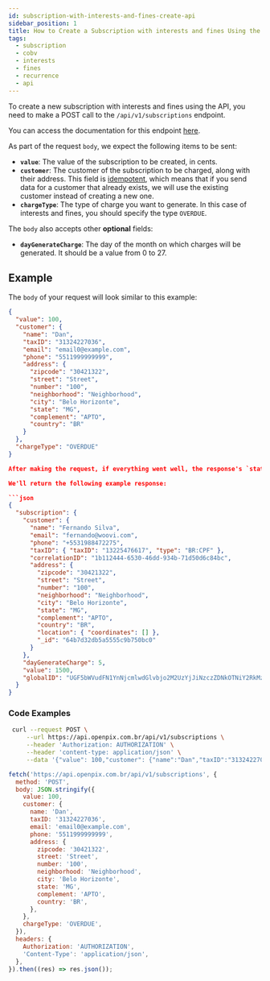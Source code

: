 ```yaml
---
id: subscription-with-interests-and-fines-create-api
sidebar_position: 1
title: How to Create a Subscription with interests and fines Using the API?
tags:
  - subscription
  - cobv
  - interests
  - fines
  - recurrence
  - api
---
```



To create a new subscription with interests and fines using the API, you need to make a POST call to the `/api/v1/subscriptions` endpoint.

You can access the documentation for this endpoint [here](https://developers.openpix.com.br/api#tag/subscription/paths/~1api~1v1~1subscriptions/post).

As part of the request `body`, we expect the following items to be sent:

- **`value`**: The value of the subscription to be created, in cents.
- **`customer`**: The customer of the subscription to be charged, along with their address. This field is [idempotent](../concepts/idempotence.md), which means that if you send data for a customer that already exists, we will use the existing customer instead of creating a new one.
- **`chargeType`**: The type of charge you want to generate. In this case of interests and fines, you should specify the type `OVERDUE`.

The `body` also accepts other **optional** fields:

- **`dayGenerateCharge`**: The day of the month on which charges will be generated. It should be a value from 0 to 27.

## Example

The `body` of your request will look similar to this example:

````json
{
  "value": 100,
  "customer": {
    "name": "Dan",
    "taxID": "31324227036",
    "email": "email0@example.com",
    "phone": "5511999999999",
    "address": {
      "zipcode": "30421322",
      "street": "Street",
      "number": "100",
      "neighborhood": "Neighborhood",
      "city": "Belo Horizonte",
      "state": "MG",
      "complement": "APTO",
      "country": "BR"
    }
  },
  "chargeType": "OVERDUE"
}

After making the request, if everything went well, the response's `status code` will be `2xx`, and in the response `body`, we will return the created subscription.

We'll return the following example response:

```json
{
  "subscription": {
    "customer": {
      "name": "Fernando Silva",
      "email": "fernando@woovi.com",
      "phone": "+5531988472275",
      "taxID": { "taxID": "13225476617", "type": "BR:CPF" },
      "correlationID": "1b112444-6530-46dd-934b-71d50d6c84bc",
      "address": {
        "zipcode": "30421322",
        "street": "Street",
        "number": "100",
        "neighborhood": "Neighborhood",
        "city": "Belo Horizonte",
        "state": "MG",
        "complement": "APTO",
        "country": "BR",
        "location": { "coordinates": [] },
        "_id": "64b7d32db5a5555c9b750bc0"
      }
    },
    "dayGenerateCharge": 5,
    "value": 1500,
    "globalID": "UGF5bWVudFN1YnNjcmlwdGlvbjo2M2UzYjJiNzczZDNkOTNiY2RkMzI5OTM="
  }
}
````

### Code Examples

<Tabs>
  <TabItem value="shell-curl" label="Shell + cURL" default>

```sh
 curl --request POST \
     --url https://api.openpix.com.br/api/v1/subscriptions \
     --header 'Authorization: AUTHORIZATION' \
     --header 'content-type: application/json' \
     --data '{"value": 100,"customer": {"name":"Dan","taxID":"31324227036","email":"email0@example.com","phone":"5511999999999", "address":{"zipcode":"30421322","street":"Street","number":"100","neighborhood":"Neighborhood","city":"Belo Horizonte","state":"MG","complement":"APTO","country":"BR"}},"chargeType":"OVERDUE"}'
```

  </TabItem>
  <TabItem value="javascript" label="JavaScript + Fetch" default>

```js
fetch('https://api.openpix.com.br/api/v1/subscriptions', {
  method: 'POST',
  body: JSON.stringify({
    value: 100,
    customer: {
      name: 'Dan',
      taxID: '31324227036',
      email: 'email0@example.com',
      phone: '5511999999999',
      address: {
        zipcode: '30421322',
        street: 'Street',
        number: '100',
        neighborhood: 'Neighborhood',
        city: 'Belo Horizonte',
        state: 'MG',
        complement: 'APTO',
        country: 'BR',
      },
    },
    chargeType: 'OVERDUE',
  }),
  headers: {
    Authorization: 'AUTHORIZATION',
    'Content-Type': 'application/json',
  },
}).then((res) => res.json());
```

  </TabItem>
</Tabs>
